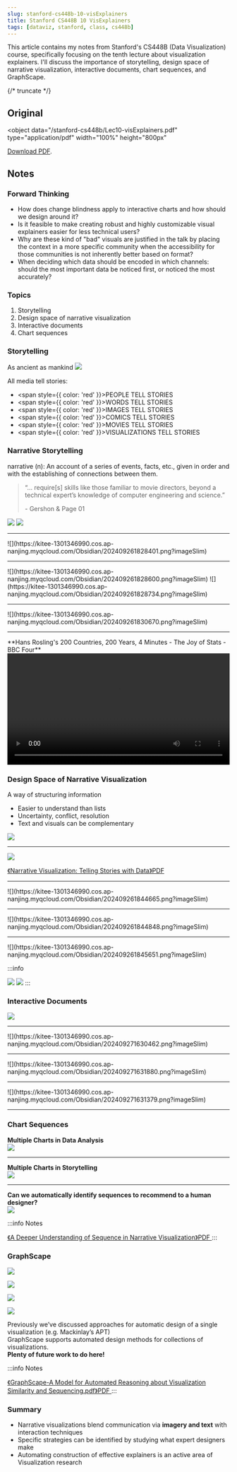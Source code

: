 ```yaml
---
slug: stanford-cs448b-10-visExplainers
title: Stanford CS448B 10 VisExplainers
tags: [dataviz, stanford, class, cs448b]
---
```



This article contains my notes from Stanford's CS448B (Data Visualization) course, specifically focusing on the tenth lecture about visualization explainers. I'll discuss the importance of storytelling, design space of narrative visualization, interactive documents, chart sequences, and GraphScape.

{/* truncate */}

## Original

<object
  data="/stanford-cs448b/Lec10-visExplainers.pdf"
  type="application/pdf"
  width="100%"
  height="800px"
>
  <a href="/stanford-cs448b/Lec10-visExplainers.pdf">Download PDF</a>.
</object>

## Notes

### Forward Thinking

- How does change blindness apply to interactive charts and how should we design around it?
- Is it feasible to make creating robust and highly customizable visual explainers easier for less technical users?
- Why are these kind of "bad" visuals are justified in the talk by placing the context in a more specific community when the accessibility for those communities is not inherently better based on format?
- When deciding which data should be encoded in which channels: should the most important data be noticed first, or noticed the most accurately?

### Topics

1. Storytelling
2. Design space of narrative visualization
3. Interactive documents
4. Chart sequences

### Storytelling

As ancient as mankind
![](https://kitee-1301346990.cos.ap-nanjing.myqcloud.com/Obsidian/202409261811251.png?imageSlim)

All media tell stories:

- <span style={{ color: 'red' }}>PEOPLE</span> TELL STORIES
- <span style={{ color: 'red' }}>WORDS</span> TELL STORIES
- <span style={{ color: 'red' }}>IMAGES</span> TELL STORIES
- <span style={{ color: 'red' }}>COMICS</span> TELL STORIES
- <span style={{ color: 'red' }}>MOVIES</span> TELL STORIES
- <span style={{ color: 'red' }}>VISUALIZATIONS</span> TELL STORIES

### Narrative Storytelling

narrative (n): An account of a series of events, facts, etc., given in order and with the establishing of connections between them.

> “... require[s] skills like those familiar to movie directors,
> beyond a technical expert’s knowledge of computer
> engineering and science.”
>
> <p style={{ textAlign: 'right' }}>- Gershon & Page 01</p>

![](https://kitee-1301346990.cos.ap-nanjing.myqcloud.com/Obsidian/202409261827738.png?imageSlim)
![](https://kitee-1301346990.cos.ap-nanjing.myqcloud.com/Obsidian/202409261827595.png?imageSlim)

<hr />
![](https://kitee-1301346990.cos.ap-nanjing.myqcloud.com/Obsidian/202409261828401.png?imageSlim)
<hr />
![](https://kitee-1301346990.cos.ap-nanjing.myqcloud.com/Obsidian/202409261828600.png?imageSlim)
![](https://kitee-1301346990.cos.ap-nanjing.myqcloud.com/Obsidian/202409261828734.png?imageSlim)
<hr />
![](https://kitee-1301346990.cos.ap-nanjing.myqcloud.com/Obsidian/202409261830670.png?imageSlim)
<hr />
**Hans Rosling's 200 Countries, 200 Years, 4 Minutes - The Joy of Stats - BBC Four**
<video width="100%" height="auto" controls>
  <source
    src="/stanford-cs448b/Hans Rosling-s 200 Countries- 200 Years- 4 Minutes - The Joy of Stats - BBC Four.mp4"
    type="video/mp4"
  />
  Your browser does not support the video tag.
</video>

### Design Space of Narrative Visualization

A way of structuring information

- Easier to understand than lists
- Uncertainty, conflict, resolution
- Text and visuals can be complementary

![](https://kitee-1301346990.cos.ap-nanjing.myqcloud.com/Obsidian/202409261835687.png?imageSlim)

<hr />

![](https://kitee-1301346990.cos.ap-nanjing.myqcloud.com/Obsidian/202409261845936.png?imageSlim)

<a href="/paper/2010-Narrative-InfoVis.pdf">
  《Narrative Visualization: Telling Stories with Data》PDF
</a>
<hr />
![](https://kitee-1301346990.cos.ap-nanjing.myqcloud.com/Obsidian/202409261844665.png?imageSlim)
<hr />
![](https://kitee-1301346990.cos.ap-nanjing.myqcloud.com/Obsidian/202409261844848.png?imageSlim)
<hr />
![](https://kitee-1301346990.cos.ap-nanjing.myqcloud.com/Obsidian/202409261845651.png?imageSlim)

:::info

![](https://kitee-1301346990.cos.ap-nanjing.myqcloud.com/Obsidian/202409261847635.png?imageSlim)
![](https://kitee-1301346990.cos.ap-nanjing.myqcloud.com/Obsidian/202409261848553.png?imageSlim)
:::

### Interactive Documents

![](https://kitee-1301346990.cos.ap-nanjing.myqcloud.com/Obsidian/202409271630287.png?imageSlim)

<hr />
![](https://kitee-1301346990.cos.ap-nanjing.myqcloud.com/Obsidian/202409271630462.png?imageSlim)
<hr />
![](https://kitee-1301346990.cos.ap-nanjing.myqcloud.com/Obsidian/202409271631880.png?imageSlim)
<hr />
![](https://kitee-1301346990.cos.ap-nanjing.myqcloud.com/Obsidian/202409271631379.png?imageSlim)
<hr />

### Chart Sequences

**Multiple Charts in Data Analysis**  
![](https://kitee-1301346990.cos.ap-nanjing.myqcloud.com/Obsidian/202409271738251.png?imageSlim)

<hr />

**Multiple Charts in Storytelling**  
![](https://kitee-1301346990.cos.ap-nanjing.myqcloud.com/Obsidian/202409271739381.png?imageSlim)

<hr />

**Can we automatically identify sequences to recommend to a human designer?**  
![](https://kitee-1301346990.cos.ap-nanjing.myqcloud.com/Obsidian/202409271740594.png?imageSlim)

:::info Notes

<a href="/paper/A Deeper Understanding of Sequence in Narrative Visualization.pdf">
  《A Deeper Understanding of Sequence in Narrative Visualization》PDF
</a>
:::

### GraphScape

![](https://kitee-1301346990.cos.ap-nanjing.myqcloud.com/Obsidian/202409271748132.png?imageSlim)

![](https://kitee-1301346990.cos.ap-nanjing.myqcloud.com/Obsidian/202409271749779.png?imageSlim)

![](https://kitee-1301346990.cos.ap-nanjing.myqcloud.com/Obsidian/202409271750471.png?imageSlim)

![](https://kitee-1301346990.cos.ap-nanjing.myqcloud.com/Obsidian/202409271750159.png?imageSlim)

Previously we’ve discussed approaches for automatic design of a single visualization (e.g. Mackinlay’s APT)  
GraphScape supports automated design methods for collections of visualizations.  
**Plenty of future work to do here!**

:::info Notes

<a href="/paper/GraphScape-A Model for Automated Reasoning about Visualization Similarity and Sequencing.pdf">
  《GraphScape-A Model for Automated Reasoning about Visualization Similarity
  and Sequencing.pdf》PDF
</a>
:::

### Summary

- Narrative visualizations blend communication via **imagery and text** with interaction techniques
- Specific strategies can be identified by studying what expert designers make
- Automating construction of effective explainers is an active area of Visualization research
